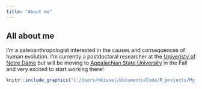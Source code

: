 ```yaml
---
title: "About me"
---
```


## All about me

I'm a paleoanthropologist interested in the causes and consequences of human evolution. I'm currently a postdoctoral researcher at the [Univeristy of Notre Dame](http://anthropology.nd.edu/faculty-and-staff/faculty-by-alpha/marc-kissel/) but will be moving to [Appalachian State University](https://anthro.appstate.edu/) in the Fall and very excited to start working there!


```r
knitr::include_graphics('C:/Users/mkissel/Documents/Code/R_projects/My_website/MarcKissel.github.io/marc_kissel_profile_pic.jpg')
```



